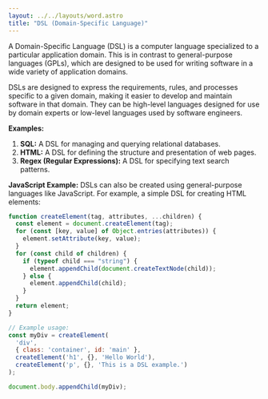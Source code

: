 ```yaml
---
layout: ../../layouts/word.astro
title: "DSL (Domain-Specific Language)"
---
```

A Domain-Specific Language (DSL) is a computer language specialized to a particular application domain. This is in contrast to general-purpose languages (GPLs), which are designed to be used for writing software in a wide variety of application domains.

DSLs are designed to express the requirements, rules, and processes specific to a given domain, making it easier to develop and maintain software in that domain. They can be high-level languages designed for use by domain experts or low-level languages used by software engineers.

**Examples:**
1. **SQL:** A DSL for managing and querying relational databases.
2. **HTML:** A DSL for defining the structure and presentation of web pages.
3. **Regex (Regular Expressions):** A DSL for specifying text search patterns.

**JavaScript Example:**
DSLs can also be created using general-purpose languages like JavaScript. For example, a simple DSL for creating HTML elements:

```javascript
function createElement(tag, attributes, ...children) {
  const element = document.createElement(tag);
  for (const [key, value] of Object.entries(attributes)) {
    element.setAttribute(key, value);
  }
  for (const child of children) {
    if (typeof child === "string") {
      element.appendChild(document.createTextNode(child));
    } else {
      element.appendChild(child);
    }
  }
  return element;
}

// Example usage:
const myDiv = createElement(
  'div',
  { class: 'container', id: 'main' },
  createElement('h1', {}, 'Hello World'),
  createElement('p', {}, 'This is a DSL example.')
);

document.body.appendChild(myDiv);
```